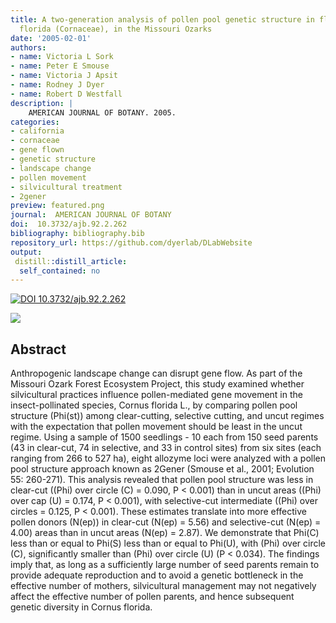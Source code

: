 ```yaml
---
title: A two-generation analysis of pollen pool genetic structure in flowering dogwood, Cornus
  florida (Cornaceae), in the Missouri Ozarks
date: '2005-02-01'
authors:
- name: Victoria L Sork
- name: Peter E Smouse
- name: Victoria J Apsit
- name: Rodney J Dyer
- name: Robert D Westfall
description: |
    AMERICAN JOURNAL OF BOTANY. 2005.  
categories: 
- california
- cornaceae
- gene flown
- genetic structure
- landscape change
- pollen movement
- silvicultural treatment
- 2gener
preview: featured.png
journal:  AMERICAN JOURNAL OF BOTANY
doi:  10.3732/ajb.92.2.262
bibliography: bibliography.bib
repository_url: https://github.com/dyerlab/DLabWebsite
output:
 distill::distill_article:
  self_contained: no
---
```


 [![ DOI 10.3732/ajb.92.2.262](http://img.shields.io/badge/DOI-474747.svg)](https://doi.org/10.3732/ajb.92.2.262)

![]( featured.png )

## Abstract

Anthropogenic landscape change can disrupt gene flow. As part of the Missouri Ozark Forest Ecosystem Project, this study examined whether silvicultural practices influence pollen-mediated gene movement in the insect-pollinated species, Cornus florida L., by comparing pollen pool structure (Phi(st)) among clear-cutting, selective cutting, and uncut regimes with the expectation that pollen movement should be least in the uncut regime. Using a sample of 1500 seedlings - 10 each from 150 seed parents (43 in clear-cut, 74 in selective, and 33 in control sites) from six sites (each ranging from 266 to 527 ha), eight allozyme loci were analyzed with a pollen pool structure approach known as 2Gener (Smouse et al., 2001; Evolution 55: 260-271). This analysis revealed that pollen pool structure was less in clear-cut ((Phi) over circle (C) = 0.090, P < 0.001) than in uncut areas ((Phi) over cap (U) = 0.174, P < 0.001), with selective-cut intermediate ((Phi) over circles = 0.125, P < 0.001). These estimates translate into more effective pollen donors (N(ep)) in clear-cut (N(ep) = 5.56) and selective-cut (N(ep) = 4.00) areas than in uncut areas (N(ep) = 2.87). We demonstrate that Phi(C) less than or equal to Phi(S) less than or equal to Phi(U), with (Phi) over circle (C), significantly smaller than (Phi) over circle (U) (P < 0.034). The findings imply that, as long as a sufficiently large number of seed parents remain to provide adequate reproduction and to avoid a genetic bottleneck in the effective number of mothers, silvicultural management may not negatively affect the effective number of pollen parents, and hence subsequent genetic diversity in Cornus florida.
